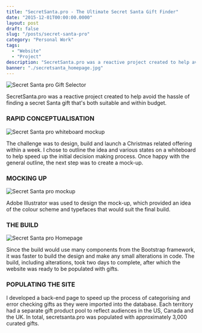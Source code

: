 ```yaml
---
title: "SecretSanta.pro - The Ultimate Secret Santa Gift Finder"
date: "2015-12-01T00:00:00.0000"
layout: post
draft: false
slug: "/posts/secret-santa-pro"
category: "Personal Work"
tags:
  - "Website"
  - "Project"
description: "SecretSanta.pro was a reactive project created to help avoid the hassle of finding a secret Santa gift that's both suitable and within budget."
banner: "./secretsanta_homepage.jpg"
---
```


![Secret Santa pro Gift Selector](./secretsantapro_lg.jpg)

SecretSanta.pro was a reactive project created to help avoid the hassle of finding a secret Santa gift that's both suitable and within budget.

### RAPID CONCEPTUALISATION

![Secret Santa pro whiteboard mockup](./secretsanta_whiteboard.jpg)

The challenge was to design, build and launch a Christmas related offering within a week. I chose to outline the idea and various states on a whiteboard to help speed up the initial decision making process. Once happy with the general outline, the next step was to create a mock-up.

### MOCKING UP

![Secret Santa pro mockup](./secretsanta_mockup.png)

Adobe Illustrator was used to design the mock-up, which provided an idea of the colour scheme and typefaces that would suit the final build.

### THE BUILD

![Secret Santa pro Homepage](./secretsanta_homepage.jpg)

Since the build would use many components from the Bootstrap framework, it was faster to build the design and make any small alterations in code. The build, including alterations, took two days to complete, after which the website was ready to be populated with gifts.

### POPULATING THE SITE

I developed a back-end page to speed up the process of categorising and error checking gifts as they were imported into the database. Each territory had a separate gift product pool to reflect audiences in the US, Canada and the UK. In total, secretsanta.pro was populated with approximately 3,000 curated gifts.
